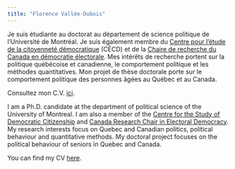 ```yaml
---
title: "Florence Vallée-Dubois"
---
```


Je suis étudiante au doctorat au département de science politique de l'Université de Montréal. Je suis également membre du [Centre pour l'étude de la citoyenneté démocratique](http://csdc-cecd.ca/fr/) (CÉCD) et de la [Chaire de recherche du Canada en démocratie électorale](https://www.chairedemocratie.com/fr). Mes intérêts de recherche portent sur la politique québécoise et canadienne, le comportement politique et les méthodes quantitatives. Mon projet de thèse doctorale porte sur le comportement politique des personnes âgées au Québec et au Canada.

Consultez mon C.V. [ici](documentation/cv-fvd-fr.pdf).

I am a Ph.D. candidate at the department of political science of the University of Montreal. I am also a member of the [Centre for the Study of Democratic Citizenship](http://csdc-cecd.ca/) and [Canada Research Chair in Electoral Democracy](https://www.chairedemocratie.com/). My research interests focus on Quebec and Canadian politics, political behaviour and quantitative methods. My doctoral project focuses on the political behaviour of seniors in Quebec and Canada.

You can find my CV [here](documentation/cv-fvd-eng.pdf).
